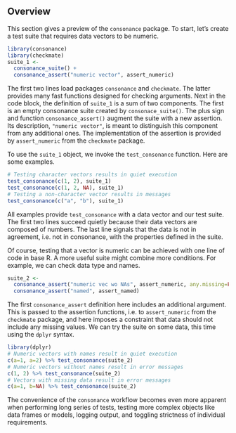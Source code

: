 ## Overview {#overview}

This section gives a preview of the `consonance` package. To start,
let's create a test suite that requires data vectors to be numeric.

```r
library(consonance)
library(checkmate)
suite_1 <-
  consonance_suite() +
  consonance_assert("numeric vector", assert_numeric)
```

The first two lines load packages `consonance` and `checkmate`. The latter
provides many fast functions designed for checking arguments.
Next in the code block, the definition of `suite_1` is a
sum of two components. The first is an empty consonance suite created by
`consonace_suite()`. The plus sign and function `consonance_assert()` augment
the suite with a new assertion. Its description, `"numeric vector"`,  is meant
to distinguish this component from any additional ones. The implementation of the
assertion is provided by `assert_numeric` from the `checkmate` package.

To use the `suite_1` object, we invoke the `test_consonance` function. Here are
some examples.

```r
# Testing character vectors results in quiet execution
test_consonance(c(1, 2), suite_1)
test_consonance(c(1, 2, NA), suite_1)
# Testing a non-character vector results in messages
test_consonance(c("a", "b"), suite_1)
```

All examples provide `test_consonance` with a data vector and our test suite.
The first two lines succeed quietly because their data vectors are composed
of numbers. The last line signals that the data is not in agreement, i.e.
not in consonance, with the properties defined in the suite.

Of course, testing that a vector is numeric can be achieved with one
line of code in base R. A more useful suite might combine more conditions.
For example, we can check data type and names.

```r
suite_2 <-
  consonance_assert("numeric vec wo NAs", assert_numeric, any.missing=FALSE) +
  consonance_assert("named", assert_named)
```

The first `consonance_assert` definition here includes an additional argument.
This is passed to the assertion functions, i.e. to `assert_numeric` from the
`checkmate` package, and here imposes a constraint that data should not
include any missing values. We can try the suite on some data, this time
using the `dplyr` syntax.

```r
library(dplyr)
# Numeric vectors with names result in quiet execution
c(a=1, a=2) %>% test_consonance(suite_2)
# Numeric vectors without names result in error messages
c(1, 2) %>% test_consonance(suite_2)
# Vectors with missing data result in error messages
c(a=1, b=NA) %>% test_consonance(suite_2)
```

The convenience of the `consonance` workflow becomes even more
apparent when performing long series of tests, testing more complex objects
like data frames or models, logging output, and toggling strictness of
individual requirements.

